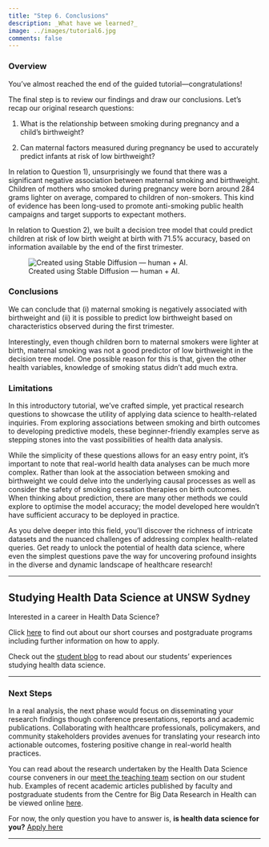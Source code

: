 ```yaml
---
title: "Step 6. Conclusions"
description: _What have we learned?_
image: ../images/tutorial6.jpg
comments: false
---
```


### Overview

You've almost reached the end of the guided tutorial---congratulations! 

The final step is to review our findings and draw our conclusions. Let's recap our original research questions:

1) What is the relationship between smoking during pregnancy and a child's birthweight?

2) Can maternal factors measured during pregnancy be used to accurately predict infants at risk of low birthweight?

In relation to Question 1), unsurprisingly we found that there was a significant negative association between maternal smoking and birthweight. Children of mothers who smoked during pregnancy were born around 284 grams lighter on average, compared to children of non-smokers. This kind of evidence has been long-used to promote anti-smoking public health campaigns and target supports to expectant mothers. 

In relation to Question 2), we built a decision tree model that could predict children at risk of low birth weight at birth with 71.5% accuracy, based on information available by the end of the first trimester. 

![Created using Stable Diffusion --- human + AI.](../images/tutorial6.jpg)

### Conclusions

We can conclude that (i) maternal smoking is negatively associated with birthweight and (ii) it is possible to predict low birthweight based on characteristics observed during the first trimester.

Interestingly, even though children born to maternal smokers were lighter at birth, maternal smoking was not a good predictor of low birthweight in the decision tree model. One possible reason for this is that, given the other health variables, knowledge of smoking status didn't add much extra. 

### Limitations

In this introductory tutorial, we've crafted simple, yet practical research questions to showcase the utility of applying data science to health-related inquiries. From exploring associations between smoking and birth outcomes to developing predictive models, these beginner-friendly examples serve as stepping stones into the vast possibilities of health data analysis.

While the simplicity of these questions allows for an easy entry point, it's important to note that real-world health data analyses can be much more complex. Rather than look at the association between smoking and birthweight we could delve into the underlying causal processes as well as consider the safety of smoking cessation therapies on birth outcomes. When thinking about prediction, there are many other methods we could explore to optimise the model accuracy; the model developed here wouldn't have sufficient accuracy to be deployed in practice. 

As you delve deeper into this field, you'll discover the richness of intricate datasets and the nuanced challenges of addressing complex health-related queries. Get ready to unlock the potential of health data science, where even the simplest questions pave the way for uncovering profound insights in the diverse and dynamic landscape of healthcare research!

*** 

:::: {.callout-pad}
::: {.callout-tip}
## Studying Health Data Science at UNSW Sydney

Interested in a career in Health Data Science?

Click [here](https://www.unsw.edu.au/medicine-health/study-with-us/study-areas/health-data-science) to find out about our short courses and postgraduate programs including further information on how to apply.

Check out the [student blog](https://hds-hub.cbdrh.med.unsw.edu.au/posts.html) to read about our students' experiences studying health data science. 

:::
::::

***

### Next Steps

In a real analysis, the next phase would focus on disseminating your research findings though conference presentations, reports and academic publications. Collaborating with healthcare professionals, policymakers, and community stakeholders provides avenues for translating your research into actionable outcomes, fostering positive change in real-world health practices. 

You can read about the research undertaken by the Health Data Science course conveners in our [meet the teaching team](https://hds-hub.cbdrh.med.unsw.edu.au/people.html) section on our student hub. Examples of recent academic articles published by faculty and postgraduate students from the Centre for Big Data Research in Health can be viewed online [here](https://unsw-primo.hosted.exlibrisgroup.com/primo-explore/search?query=any,contains,a&pfilter=pfilter,exact,articles&tab=default_tab&search_scope=unsworks_search_scope&vid=UNSWORKS&facet=local21,include,Centre%20for%20Big%20Data%20Research&offset=0). 

For now, the only question you have to answer is, **is health data science for you?** [Apply here](https://www.unsw.edu.au/study/how-to-apply)  

***
